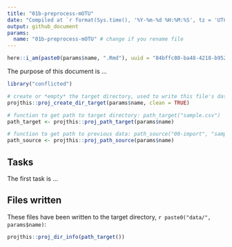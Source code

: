 ```yaml
---
title: "01b-preprocess-mOTU"
date: "Compiled at `r format(Sys.time(), '%Y-%m-%d %H:%M:%S', tz = 'UTC')` UTC"
output: github_document
params:
  name: "01b-preprocess-mOTU" # change if you rename file
---
```


```r
here::i_am(paste0(params$name, ".Rmd"), uuid = "84bffc80-ba48-4218-b952-2a47e7713864")
```

The purpose of this document is ...

```r
library("conflicted")
```

```r
# create or *empty* the target directory, used to write this file's data: 
projthis::proj_create_dir_target(params$name, clean = TRUE)

# function to get path to target directory: path_target("sample.csv")
path_target <- projthis::proj_path_target(params$name)

# function to get path to previous data: path_source("00-import", "sample.csv")
path_source <- projthis::proj_path_source(params$name)
```

## Tasks

The first task is ...

## Files written

These files have been written to the target directory, ```r paste0("data/", params$name)```:

```r
projthis::proj_dir_info(path_target())
```
